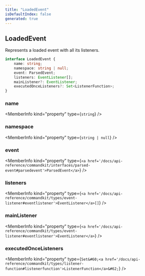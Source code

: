 ```yaml
---
title: "LoadedEvent"
isDefaultIndex: false
generated: true
---
```



<!-- This file was generated from the CommandKit source. Do not modify. Instead, re-run the "docgen" script -->


## LoadedEvent

<GenerationInfo sourceFile="packages/commandkit/src/app/handlers/AppEventsHandler.ts" sourceLine="23" packageName="commandkit" />

Represents a loaded event with all its listeners.

```ts title="Signature"
interface LoadedEvent {
    name: string;
    namespace: string | null;
    event: ParsedEvent;
    listeners: EventListener[];
    mainListener?: EventListener;
    executedOnceListeners?: Set<ListenerFunction>;
}
```

<div className="members-wrapper">

### name

<MemberInfo kind="property" type={`string`}   />


### namespace

<MemberInfo kind="property" type={`string | null`}   />


### event

<MemberInfo kind="property" type={`<a href='/docs/api-reference/commandkit/interfaces/parsed-event#parsedevent'>ParsedEvent</a>`}   />


### listeners

<MemberInfo kind="property" type={`<a href='/docs/api-reference/commandkit/types/event-listener#eventlistener'>EventListener</a>[]`}   />


### mainListener

<MemberInfo kind="property" type={`<a href='/docs/api-reference/commandkit/types/event-listener#eventlistener'>EventListener</a>`}   />


### executedOnceListeners

<MemberInfo kind="property" type={`Set&#60;<a href='/docs/api-reference/commandkit/types/listener-function#listenerfunction'>ListenerFunction</a>&#62;`}   />




</div>
